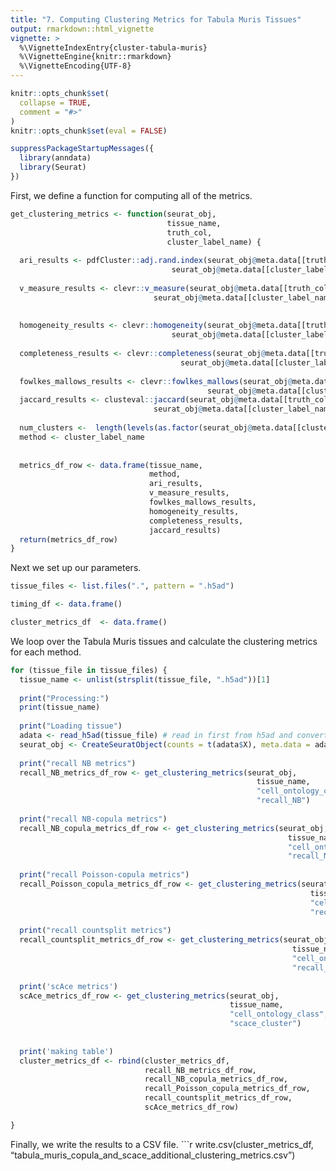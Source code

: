 ```yaml
---
title: "7. Computing Clustering Metrics for Tabula Muris Tissues"
output: rmarkdown::html_vignette
vignette: >
  %\VignetteIndexEntry{cluster-tabula-muris}
  %\VignetteEngine{knitr::rmarkdown}
  %\VignetteEncoding{UTF-8}
---
```


```r
knitr::opts_chunk$set(
  collapse = TRUE,
  comment = "#>"
)
knitr::opts_chunk$set(eval = FALSE)
```


```r
suppressPackageStartupMessages({
  library(anndata)
  library(Seurat)
})

```


First, we define a function for computing all of the metrics.
```r
get_clustering_metrics <- function(seurat_obj,
                                   tissue_name,
                                   truth_col,
                                   cluster_label_name) {
  
  ari_results <- pdfCluster::adj.rand.index(seurat_obj@meta.data[[truth_col]], 
                                    seurat_obj@meta.data[[cluster_label_name]])
  
  v_measure_results <- clevr::v_measure(seurat_obj@meta.data[[truth_col]], 
                                seurat_obj@meta.data[[cluster_label_name]])
  
  
  homogeneity_results <- clevr::homogeneity(seurat_obj@meta.data[[truth_col]], 
                                    seurat_obj@meta.data[[cluster_label_name]])
  
  completeness_results <- clevr::completeness(seurat_obj@meta.data[[truth_col]], 
                                      seurat_obj@meta.data[[cluster_label_name]])
  
  fowlkes_mallows_results <- clevr::fowlkes_mallows(seurat_obj@meta.data[[truth_col]], 
                                            seurat_obj@meta.data[[cluster_label_name]])
  jaccard_results <- clusteval::jaccard(seurat_obj@meta.data[[truth_col]], 
                                seurat_obj@meta.data[[cluster_label_name]])
  
  num_clusters <-  length(levels(as.factor(seurat_obj@meta.data[[cluster_label_name]])))
  method <- cluster_label_name
  
  
  metrics_df_row <- data.frame(tissue_name,
                               method,
                               ari_results,
                               v_measure_results,
                               fowlkes_mallows_results,
                               homogeneity_results,
                               completeness_results,
                               jaccard_results)
  return(metrics_df_row)
}
```





Next we set up our parameters.
```r
tissue_files <- list.files(".", pattern = ".h5ad")

timing_df <- data.frame()

cluster_metrics_df  <- data.frame()
```


We loop over the Tabula Muris tissues and calculate the clustering metrics for each method.
```r
for (tissue_file in tissue_files) {
  tissue_name <- unlist(strsplit(tissue_file, ".h5ad"))[1]
  
  print("Processing:")
  print(tissue_name)
  
  print("Loading tissue")
  adata <- read_h5ad(tissue_file) # read in first from h5ad and convert to Seurat
  seurat_obj <- CreateSeuratObject(counts = t(adata$X), meta.data = adata$obs)
    
  print("recall NB metrics")
  recall_NB_metrics_df_row <- get_clustering_metrics(seurat_obj,
                                                       tissue_name,
                                                       "cell_ontology_class",
                                                       "recall_NB")
  
  print("recall NB-copula metrics")
  recall_NB_copula_metrics_df_row <- get_clustering_metrics(seurat_obj,
                                                              tissue_name,
                                                              "cell_ontology_class",
                                                              "recall_NB-copula")
  
  print("recall Poisson-copula metrics")
  recall_Poisson_copula_metrics_df_row <- get_clustering_metrics(seurat_obj,
                                                                   tissue_name,
                                                                   "cell_ontology_class",
                                                                   "recall_Poisson-copula")
  
  print("recall countsplit metrics")
  recall_countsplit_metrics_df_row <- get_clustering_metrics(seurat_obj,
                                                               tissue_name,
                                                               "cell_ontology_class",
                                                               "recall_countsplit")
  
  print('scAce metrics')
  scAce_metrics_df_row <- get_clustering_metrics(seurat_obj,
                                                 tissue_name,
                                                 "cell_ontology_class",
                                                 "scace_cluster")
  
  
  print('making table')
  cluster_metrics_df <- rbind(cluster_metrics_df,
                              recall_NB_metrics_df_row,
                              recall_NB_copula_metrics_df_row,
                              recall_Poisson_copula_metrics_df_row,
                              recall_countsplit_metrics_df_row,
                              scAce_metrics_df_row)

}
```

Finally, we write the results to a CSV file.
```r
write.csv(cluster_metrics_df, "tabula_muris_copula_and_scace_additional_clustering_metrics.csv")
